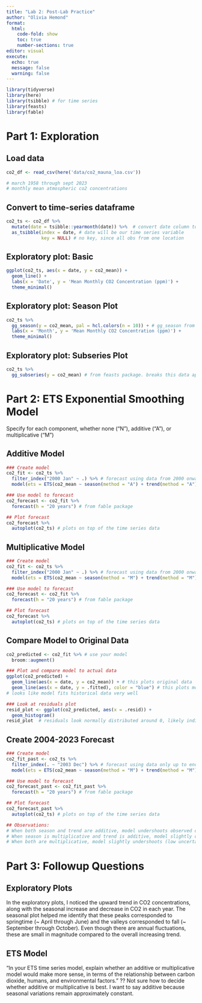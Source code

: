 ```yaml
---
title: "Lab 2: Post-Lab Practice"
author: "Olivia Hemond"
format: 
  html:
    code-fold: show
    toc: true
    number-sections: true
editor: visual
execute:
  echo: true
  message: false
  warning: false
---
```


```r
library(tidyverse)
library(here)
library(tsibble) # for time series
library(feasts)
library(fable)
```

# Part 1: Exploration

## Load data

```r
co2_df <- read_csv(here('data/co2_mauna_loa.csv'))

# march 1958 through sept 2023
# monthly mean atmospheric co2 concentrations
```

## Convert to time-series dataframe

```r
co2_ts <- co2_df %>% 
  mutate(date = tsibble::yearmonth(date)) %>%  # convert date column to yearmonth format
  as_tsibble(index = date, # date will be our time series variable
             key = NULL) # no key, since all obs from one location
```

## Exploratory plot: Basic

```r
ggplot(co2_ts, aes(x = date, y = co2_mean)) +
  geom_line() +
  labs(x = 'Date', y = 'Mean Monthly CO2 Concentration (ppm)') +
  theme_minimal()
```

## Exploratory plot: Season Plot

```r
co2_ts %>% 
  gg_season(y = co2_mean, pal = hcl.colors(n = 10)) + # gg_season from feasts package
  labs(x = 'Month', y = 'Mean Monthly CO2 Concentration (ppm)') +
  theme_minimal()
```

## Exploratory plot: Subseries Plot

```r
co2_ts %>% 
  gg_subseries(y = co2_mean) # from feasts package. breaks this data apart by month and year. 
```

# Part 2: ETS Exponential Smoothing Model

Specify for each component, whether none ("N"), additive ("A"), or multiplicative ("M")

## Additive Model

```r
### Create model
co2_fit <- co2_ts %>% 
  filter_index("2000 Jan" ~ .) %>% # forecast using data from 2000 onwards
  model(ets = ETS(co2_mean ~ season(method = "A") + trend(method = "A")))

### Use model to forecast
co2_forecast <- co2_fit %>% 
  forecast(h = "20 years") # from fable package

## Plot forecast
co2_forecast %>% 
  autoplot(co2_ts) # plots on top of the time series data
```

## Multiplicative Model

```r
### Create model
co2_fit <- co2_ts %>% 
  filter_index("2000 Jan" ~ .) %>% # forecast using data from 2000 onwards
  model(ets = ETS(co2_mean ~ season(method = "M") + trend(method = "M")))

### Use model to forecast
co2_forecast <- co2_fit %>% 
  forecast(h = "20 years") # from fable package

## Plot forecast
co2_forecast %>% 
  autoplot(co2_ts) # plots on top of the time series data
```

## Compare Model to Original Data

```r
co2_predicted <- co2_fit %>% # use your model
  broom::augment()

### Plot and compare model to actual data
ggplot(co2_predicted) +
  geom_line(aes(x = date, y = co2_mean)) + # this plots original data
  geom_line(aes(x = date, y = .fitted), color = "blue") # this plots model on top
# looks like model fits historical data very well

### Look at residuals plot
resid_plot <- ggplot(co2_predicted, aes(x = .resid)) +
  geom_histogram()
resid_plot  # residuals look normally distributed around 0, likely indicates good fit
```

## Create 2004-2023 Forecast

```r
### Create model
co2_fit_past <- co2_ts %>% 
  filter_index(. ~ "2003 Dec") %>% # forecast using data only up to end of 2003
  model(ets = ETS(co2_mean ~ season(method = "M") + trend(method = "M")))

### Use model to forecast
co2_forecast_past <- co2_fit_past %>% 
  forecast(h = "20 years") # from fable package

## Plot forecast
co2_forecast_past %>% 
  autoplot(co2_ts) # plots on top of the time series data

## Observations:
# When both season and trend are additive, model undershoots observed data (some uncertainty)
# When season is multiplicative and trend is additive, model slightly overshoots (high uncertainty)
# When both are multiplicative, model slightly undershoots (low uncertainty)
```

# Part 3: Followup Questions

## Exploratory Plots

In the exploratory plots, I noticed the upward trend in CO2 concentrations, along with the seasonal increase and decrease in CO2 in each year. The seasonal plot helped me identify that these peaks corresponded to springtime (~ April through June) and the valleys corresponded to fall (~ September through October). Even though there are annual fluctuations, these are small in magnitude compared to the overall increasing trend.

## ETS Model

"In your ETS time series model, explain whether an additive or multiplicative model would make more sense, in terms of the relationship between carbon dioxide, humans, and environmental factors." ?? Not sure how to decide whether additive or multiplicative is best. I want to say additive because seasonal variations remain approximately constant.

